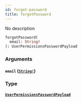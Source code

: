 ```yaml
---
id: forgot-password
title: forgotPassword
---
```


No description

```graphql
forgotPassword(
  email: String!
): UserPermissionsPasswordPayload

```

### Arguments

#### `email` ([`String!`](/v1/scalars/string))

### Type

#### [`UserPermissionsPasswordPayload`](/v1/objects/user-permissions-password-payload)
